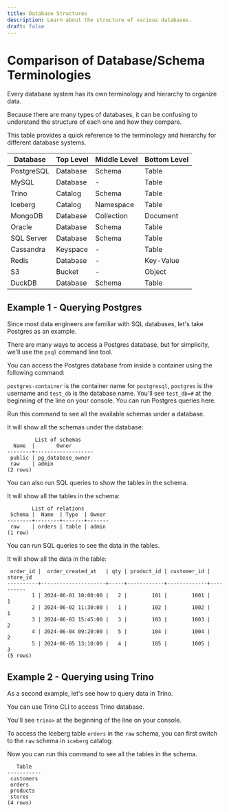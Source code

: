 ```yaml
---
title: Database Structures
description: Learn about the structure of various databases.
draft: false
---
```


# Comparison of Database/Schema Terminologies

Every database system has its own terminology and hierarchy to organize data. 

Because there are many types of databases, it can be confusing to understand the structure of each one and how they compare.

<MyAlert variant="info" title="Not all of these are databases" description="Some of the databases listed below are not technically databases at all. Trino, for example, is a query engine, not a database. But we'll include them here because understanding these terminologies are important for data querying." />

This table provides a quick reference to the terminology and hierarchy for different database systems.

| Database | Top Level | Middle Level | Bottom Level |
| --- | --- | --- | --- |
| PostgreSQL | Database | Schema | Table |
| MySQL | Database | - | Table |
| Trino | Catalog | Schema | Table |
| Iceberg | Catalog | Namespace | Table |
| MongoDB | Database | Collection | Document |
| Oracle | Database | Schema | Table |
| SQL Server | Database | Schema | Table |
| Cassandra | Keyspace | - | Table |
| Redis | Database | - | Key-Value |
| S3 | Bucket | - | Object |
| DuckDB | Database | Schema | Table |

## Example 1 - Querying Postgres

Since most data engineers are familiar with SQL databases, let's take Postgres as an example.

There are many ways to access a Postgres database, but for simplicity, we'll use the `psql` command line tool.

You can access the Postgres database from inside a container using the following command:

<BashCode code="docker exec -it postgres-container psql -U postgres -d test_db" client:load />

`postgres-container` is the container name for `postgresql`, `postgres` is the username and `test_db` is the database name. You'll see `test_db=#` at the beginning of the line on your console. You can run Postgres queries here.

Run this command to see all the available schemas under a database.

<BashCode code="test_db=# \dn" client:load />

It will show all the schemas under the database:

```plaintext
         List of schemas
  Name  |       Owner       
--------+-------------------
 public | pg_database_owner
 raw    | admin
(2 rows)
```

You can also run SQL queries to show the tables in the schema.

<BashCode code="test_db=# \dt raw.*" client:load />

It will show all the tables in the schema: 

```plaintext
        List of relations
 Schema |  Name  | Type  | Owner 
--------+--------+-------+-------
 raw    | orders | table | admin
(1 row)
```

You can run SQL queries to see the data in the tables.

<BashCode code="test_db=# select * from raw.orders;" client:load />

It will show all the data in the table:
```plaintext
 order_id |  order_created_at   | qty | product_id | customer_id | store_id 
----------+---------------------+-----+------------+-------------+----------
        1 | 2024-06-01 10:00:00 |   2 |        101 |        1001 |        1
        2 | 2024-06-02 11:30:00 |   1 |        102 |        1002 |        1
        3 | 2024-06-03 15:45:00 |   3 |        103 |        1003 |        2
        4 | 2024-06-04 09:20:00 |   5 |        104 |        1004 |        2
        5 | 2024-06-05 13:10:00 |   4 |        105 |        1005 |        3
(5 rows)
```

## Example 2 - Querying using Trino

As a second example, let's see how to query data in Trino.

You can use Trino CLI to access Trino database.

<BashCode code="sidetrek run trino shell" client:load />

You'll see `trino>` at the beginning of the line on your console.

To access the Iceberg table `orders` in the `raw` schema, you can first switch to the `raw` schema in `iceberg` catalog:

<BashCode code="trino> use iceberg.raw;" client:load />

Now you can run this command to see all the tables in the schema.

<BashCode code="trino:raw> show tables;" client:load />

```plaintext
   Table   
-----------
 customers 
 orders    
 products  
 stores    
(4 rows)
```